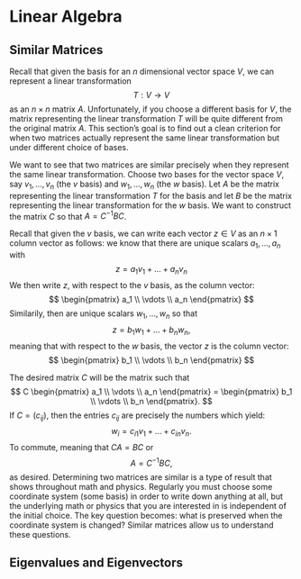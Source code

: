 # Linear Algebra

## Similar Matrices
Recall that given the basis for an $n$ dimensional vector space $V$, we can represent a linear transformation
$$T: V \to V$$
as an $n \times n$ matrix $A$. Unfortunately, if you choose a different basis for $V$, the matrix representing the linear transformation $T$ will be quite different from the original matrix $A$. This section's goal is to find out a clean criterion for when two matrices actually represent the same linear transformation but under different choice of bases.

\begin{definition}\label{def:decomposition}

Two $n \times n$ matrices $A$ and $B$ are similar if there is and invertible matrix $C$ such that
$$
A = C^{-1}BC
$$
\end{definition}

We want to see that two matrices are similar precisely when they represent the same linear transformation. Choose two bases for the vector space $V$, say ${v_1, \ldots, v_n}$ (the $v$ basis) and ${w_1, \ldots, w_n}$ (the $w$ basis). Let $A$ be the matrix representing the linear transformation $T$ for the basis and let $B$ be the matrix representing the linear transformation for the $w$ basis. We want to construct the matrix $C$ so that $A = C^{-1}BC$.

Recall that given the $v$ basis, we can write each vector $z \in V$ as an $n \times 1$ column vector as follows: we know that there are unique scalars $a_1, \ldots, a_n$ with
$$
z = a_1 v_1 + \dots + a_n v_n
$$
We then write $z$, with respect to the $v$ basis, as the column vector:
$$
\begin{pmatrix}
a_1 \\
\vdots \\
a_n
\end{pmatrix}
$$
Similarily, then are unique scalars $w_1, \dots,  w_n$ so that
$$
z = b_1 w_1 + \dots + b_n w_n,
$$
meaning that with respect to the $w$ basis, the vector $z$ is the column vector:
$$
\begin{pmatrix}
b_1 \\
\vdots \\
b_n
\end{pmatrix}
$$

The desired matrix $C$ will be the matrix such that
$$
C
\begin{pmatrix}
a_1 \\
\vdots \\
a_n
\end{pmatrix}
=
\begin{pmatrix}
b_1 \\
\vdots \\
b_n
\end{pmatrix}.
$$
If $C = (c_{ij})$, then the entries $c_{ij}$ are precisely the numbers which yield:
$$
w_i = c_{i1} v_1 + \dots + c_{in} v_n.
$$
To commute, meaning that $CA = BC$ or 
$$
A = C^{-1}BC,
$$
as desired.
Determining two matrices are similar is a type of result that shows throughout math and physics. Regularly you must choose some coordinate system (some basis) in order to write down anything at all, but the underlying math or physics that you are interested in is independent of the initial choice. The key question becomes: what is preserved when the coordinate system is changed? Similar matrices allow us to understand these questions. \nameref{def:decomposition}



## Eigenvalues and Eigenvectors



